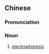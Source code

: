 {{also|电泳}}
==Chinese==
{{zh-forms|s=电泳|lit=electrical swimming}}
{{wikipedia|lang=zh}}

===Pronunciation===
{{zh-pron
|m=diànyǒng
|c=din6 wing6
|cat=n
}}

===Noun===
{{zh-noun}}

# [[electrophoresis]]

{{zh-cat|Chemistry}}